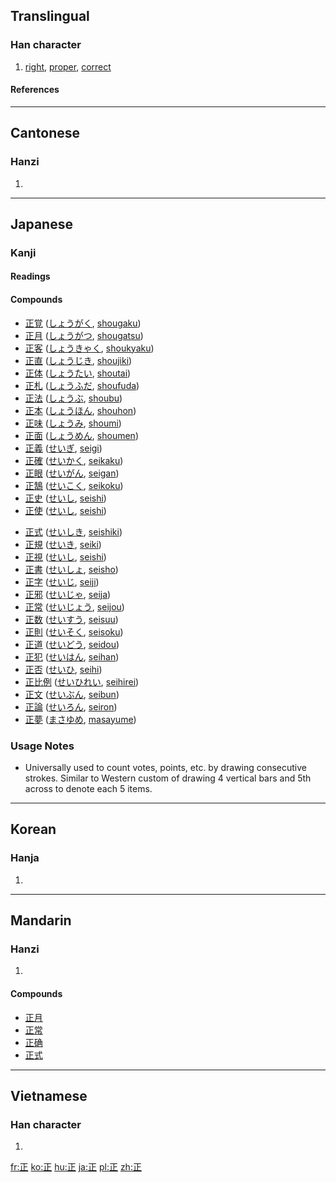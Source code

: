 ==Translingual==
{{stroke order|type=animate}}{{stroke order}}
===Han character===
{{Han char|rn=77|rad=止|as=01|sn=5|four=1010<sub>1</sub>|canj=一卜中一 (MYLM)|ids=⿱[[一]][[止]]}}
# [[right]], [[proper]], [[correct]]
====References====
{{Han ref|kx=0574.020|dkj=16255|dj=0962.020|hdz=21436.010|uh=6B63|ud=27491|bh=A5BF|bd=42431}}
----

==Cantonese==
===Hanzi===
{{yue-hanzi|jyut=|y=jing3}}
# {{defn|Cantonese}}
----
==Japanese==
===Kanji===
{{ja-kanji|grade=1|rs=止01}}
====Readings====
{{ja-readings|on=[[せい]] (sei), [[しょう]] (shō)|kun=[[ただしい]] (tadashii), [[まさ]] (masa), [[ただす]] (tadasu)}}
====Compounds====
{{top}}
*[[正覚]] ([[しょうがく]], [[shougaku]])
*[[正月]] ([[しょうがつ]], [[shougatsu]]) 
*[[正客]] ([[しょうきゃく]], [[shoukyaku]])
*[[正直]] ([[しょうじき]], [[shoujiki]])
*[[正体]] ([[しょうたい]], [[shoutai]])
*[[正札]] ([[しょうふだ]], [[shoufuda]])
*[[正法]] ([[しょうぶ]], [[shoubu]])
*[[正本]] ([[しょうほん]], [[shouhon]])
*[[正味]] ([[しょうみ]], [[shoumi]])
*[[正面]] ([[しょうめん]], [[shoumen]])
*[[正義]] ([[せいぎ]], [[seigi]])
*[[正確]] ([[せいかく]], [[seikaku]])
*[[正眼]] ([[せいがん]], [[seigan]])
*[[正鵠]] ([[せいこく]], [[seikoku]])
*[[正史]] ([[せいし]], [[seishi]])
*[[正使]] ([[せいし]], [[seishi]])
{{mid}}
*[[正式]] ([[せいしき]], [[seishiki]])
*[[正規]] ([[せいき]], [[seiki]])
*[[正視]] ([[せいし]], [[seishi]])
*[[正書]] ([[せいしょ]], [[seisho]])
*[[正字]] ([[せいじ]], [[seiji]])
*[[正邪]] ([[せいじゃ]], [[seija]])
*[[正常]] ([[せいじょう]], [[seijou]])
*[[正数]] ([[せいすう]], [[seisuu]])
*[[正則]] ([[せいそく]], [[seisoku]])
*[[正道]] ([[せいどう]], [[seidou]])
*[[正犯]] ([[せいはん]], [[seihan]])
*[[正否]] ([[せいひ]], [[seihi]])
*[[正比例]] ([[せいひれい]], [[seihirei]])
*[[正文]] ([[せいぶん]], [[seibun]])
*[[正論]] ([[せいろん]], [[seiron]])
*[[正夢]] ([[まさゆめ]], [[masayume]])
{{bottom}}

===Usage Notes=== 
* Universally used to count votes, points, etc. by drawing consecutive strokes. Similar to Western custom of drawing 4 vertical bars and 5th across to denote each 5 items.
----
==Korean==
===Hanja===
{{ko-hanja|hangeul=정|eumhun=바를|rv=jeong|mr=chŏng|y=ceng}}
# {{defn|Korean}}
----
==Mandarin==
===Hanzi===
{{cmn-hanzi|pin=[[zhèng]] (zheng4)|wg=cheng<sup>4</sup>}}
# {{defn|Mandarin}}

====Compounds====
*[[正月]]
*[[正常]]
*[[正确]]
*[[正式]]
----
==Vietnamese==
===Han character===
{{vi-hantu|chính, chánh}}
# {{defn|Vietnamese}}



[[fr:正]]
[[ko:正]]
[[hu:正]]
[[ja:正]]
[[pl:正]]
[[zh:正]]